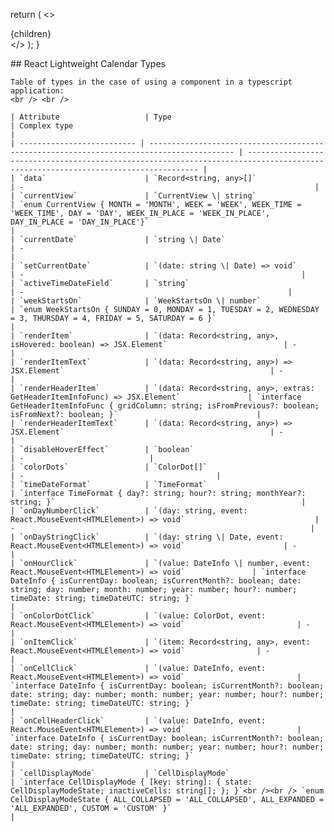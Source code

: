 
  return (
    <>
      <Meta
        description="React Calendar Types"
        keywords="React Calendar, React Event Calendar, React Timeline Calendar, React Google Calendar"
        title="Types"
      />
      <div>
        {children}
      </div>
    </>
  );
}

<wrapper>
    ## React Lightweight Calendar Types

    Table of types in the case of using a component in a typescript application:
    <br /> <br />

    | Attribute                   | Type                                                                                      | Complex type                                                                                                                       |
    | -------------------------- | ----------------------------------------------------------------------------------------- | --------------------------------------------------------------------------------------------------------------------------------- |
    | `data`                      | `Record<string, any>[]`                                                                  | -                                                                 |
    | `currentView`               | `CurrentView \| string`                                                                  | `enum CurrentView { MONTH = 'MONTH', WEEK = 'WEEK', WEEK_TIME = 'WEEK_TIME', DAY = 'DAY', WEEK_IN_PLACE = 'WEEK_IN_PLACE', DAY_IN_PLACE = 'DAY_IN_PLACE'}`                                                                            |
    | `currentDate`               | `string \| Date`                                                                         | -                                                                                      |
    | `setCurrentDate`            | `(date: string \| Date) => void`                                                         | -                                                              |
    | `activeTimeDateField`       | `string`                                                                                  | -                                                           |
    | `weekStartsOn`              | `WeekStartsOn \| number`                                                                 | `enum WeekStartsOn { SUNDAY = 0, MONDAY = 1, TUESDAY = 2, WEDNESDAY = 3, THURSDAY = 4, FRIDAY = 5, SATURDAY = 6 }`                                                                            |
    | `renderItem`                | `(data: Record<string, any>, isHovered: boolean) => JSX.Element`                          | -                                                        |
    | `renderItemText`            | `(data: Record<string, any>) => JSX.Element`                                              | -                                    |
    | `renderHeaderItem`          | `(data: Record<string, any>, extras: GetHeaderItemInfoFunc) => JSX.Element`               | `interface GetHeaderItemInfoFunc { gridColumn: string; isFromPrevious?: boolean; isFromNext?: boolean; }`                               |
    | `renderHeaderItemText`      | `(data: Record<string, any>) => JSX.Element`                                              | -               |
    | `disableHoverEffect`        | `boolean`                                                                                 | -                            |
    | `colorDots`                 | `ColorDot[]`                                                                             | -                                           |
    | `timeDateFormat`            | `TimeFormat`                                                                             | `interface TimeFormat { day?: string; hour?: string; monthYear?: string; }`                                                       |
    | `onDayNumberClick`          | `(day: string, event: React.MouseEvent<HTMLElement>) => void`                             | -                                                                  |
    | `onDayStringClick`          | `(day: string \| Date, event: React.MouseEvent<HTMLElement>) => void`                      | -                                                                    |
    | `onHourClick`               | `(value: DateInfo \| number, event: React.MouseEvent<HTMLElement>) => void`               | `interface DateInfo { isCurrentDay: boolean; isCurrentMonth?: boolean; date: string; day: number; month: number; year: number; hour?: number; timeDate: string; timeDateUTC: string; }`                                     |
    | `onColorDotClick`           | `(value: ColorDot, event: React.MouseEvent<HTMLElement>) => void`                         | -                                                                   |
    | `onItemClick`               | `(item: Record<string, any>, event: React.MouseEvent<HTMLElement>) => void`                | -                                                                       |
    | `onCellClick`               | `(value: DateInfo, event: React.MouseEvent<HTMLElement>) => void`                         | `interface DateInfo { isCurrentDay: boolean; isCurrentMonth?: boolean; date: string; day: number; month: number; year: number; hour?: number; timeDate: string; timeDateUTC: string; }`                                                        |
    | `onCellHeaderClick`         | `(value: DateInfo, event: React.MouseEvent<HTMLElement>) => void`                         | `interface DateInfo { isCurrentDay: boolean; isCurrentMonth?: boolean; date: string; day: number; month: number; year: number; hour?: number; timeDate: string; timeDateUTC: string; }`                                                                 |
    | `cellDisplayMode`           | `CellDisplayMode`                                                                        | `interface CellDisplayMode { [key: string]: { state: CellDisplayModeState; inactiveCells: string[]; }; }`<br /><br /> `enum CellDisplayModeState { ALL_COLLAPSED = 'ALL_COLLAPSED', ALL_EXPANDED = 'ALL_EXPANDED', CUSTOM = 'CUSTOM' }`                                                          |
</wrapper>